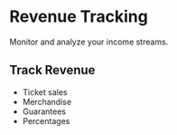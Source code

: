 # Revenue Tracking

Monitor and analyze your income streams.

## Track Revenue
- Ticket sales
- Merchandise
- Guarantees
- Percentages 